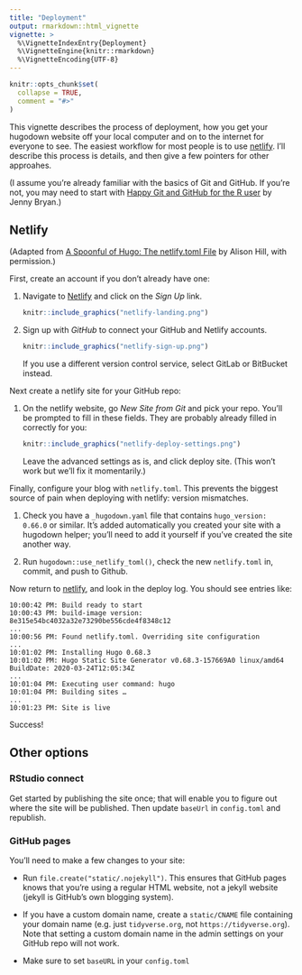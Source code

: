 ```yaml
---
title: "Deployment"
output: rmarkdown::html_vignette
vignette: >
  %\VignetteIndexEntry{Deployment}
  %\VignetteEngine{knitr::rmarkdown}
  %\VignetteEncoding{UTF-8}
---
```


```r
knitr::opts_chunk$set(
  collapse = TRUE,
  comment = "#>"
)
```

This vignette describes the process of deployment, how you get your hugodown website off your local computer and on to the internet for everyone to see. The easiest workflow for most people is to use [netlify](https://www.netlify.com). I'll describe this process is details, and then give a few pointers for other approahes.

(I assume you're already familiar with the basics of Git and GitHub. If you're not, you may need to start with [Happy Git and GitHub for the R user](http://happygitwithr.com/) by Jenny Bryan.)

## Netlify

(Adapted from [A Spoonful of Hugo: The netlify.toml File](https://alison.rbind.io/post/2017-06-12-up-and-running-with-blogdown/#deploy-in-netlify) by Alison Hill, with permission.)

First, create an account if you don't already have one:

1.  Navigate to [Netlify](https://www.netlify.com/) and click on the *Sign Up* link.

    ```r
    knitr::include_graphics("netlify-landing.png")
    ```

2.  Sign up with *GitHub* to connect your GitHub and Netlify accounts.

    ```r
    knitr::include_graphics("netlify-sign-up.png")
    ```

    If you use a different version control service, select GitLab or BitBucket instead.

Next create a netlify site for your GitHub repo:

1.  On the netlify website, go *New Site from Git* and pick your repo. You'll be prompted to fill in these fields. They are probably already filled in correctly for you:

    ```r
    knitr::include_graphics("netlify-deploy-settings.png")
    ```

    Leave the advanced settings as is, and click deploy site. (This won't work but we'll fix it momentarily.)

Finally, configure your blog with `netlify.toml`. This prevents the biggest source of pain when deploying with netlify: version mismatches.

1.  Check you have a `_hugodown.yaml` file that contains `hugo_version: 0.66.0` or similar. It's added automatically you created your site with a hugodown helper; you'll need to add it yourself if you've created the site another way.

2.  Run `hugodown::use_netlify_toml()`, check the new `netlify.toml` in, commit, and push to Github.

Now return to [netlify](https://app.netlify.com), and look in the deploy log. You should see entries like:

    10:00:42 PM: Build ready to start
    10:00:43 PM: build-image version: 8e315e54bc4032a32e73290be556cde4f8348c12
    ...
    10:00:56 PM: Found netlify.toml. Overriding site configuration
    ...
    10:01:02 PM: Installing Hugo 0.68.3
    10:01:02 PM: Hugo Static Site Generator v0.68.3-157669A0 linux/amd64 BuildDate: 2020-03-24T12:05:34Z
    ...
    10:01:04 PM: Executing user command: hugo
    10:01:04 PM: Building sites …
    ...
    10:01:23 PM: Site is live

Success!

## Other options

### RStudio connect

Get started by publishing the site once; that will enable you to figure out where the site will be published. Then update `baseUrl` in `config.toml` and republish.

### GitHub pages

You'll need to make a few changes to your site:

-   Run `file.create("static/.nojekyll")`. This ensures that GitHub pages knows that you're using a regular HTML website, not a jekyll website (jekyll is GitHub's own blogging system).

-   If you have a custom domain name, create a `static/CNAME` file containing your domain name (e.g. just `tidyverse.org`, not `https://tidyverse.org`). Note that setting a custom domain name in the admin settings on your GitHub repo will not work.

-   Make sure to set `baseURL` in your `config.toml`
